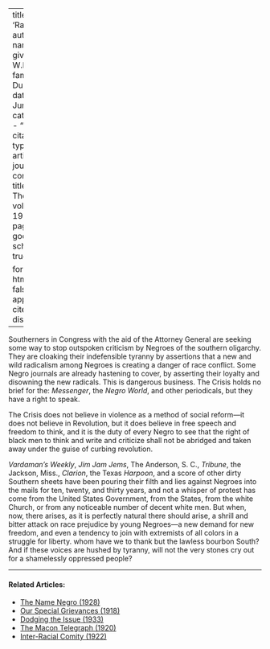 
---
title: 'Radicals'
author:
  - name:
      given: W.E.B.
      family: Du Bois
date: Jun. 1919
categories: 
  - ""
citation: 
  type: article-journal
  container-title: The Crisis
  volume: 19
  issue: 2
  page: 46
google-scholar: true

format:
  html:
    toc: false
    appendix-cite-as: display
---



Southerners in Congress with the aid of the Attorney General are seeking some way to stop outspoken criticism by Negroes of the southern oligarchy. They are cloaking their indefensible tyranny by assertions that a new and wild radicalism among Negroes is creating a danger of race conflict. Some Negro journals are already hastening to cover, by asserting their loyalty and disowning the new radicals. This is dangerous business. <span class="small-caps">The Crisis</span> holds no brief for the: *Messenger*, the *Negro World*, and other periodicals, but they have a right to speak. 

<span class="small-caps">The Crisis</span> does not believe in violence as a method of social reform---it does not believe in Revolution, but it does believe in free speech and freedom to think, and it is the duty of every Negro to see that the right of black men to think and write and criticize shall not be abridged and taken away under the guise of curbing revolution. 

*Vardaman's Weekly*, *Jim Jam Jems*, The Anderson, S. C., *Tribune*, the Jackson, Miss., *Clarion*, the Texas *Harpoon*, and a score of other dirty Southern sheets have been pouring their filth and lies against Negroes into the mails for ten, twenty, and thirty years, and not a whisper of protest has come from the United States Government, from the States, from the white Church, or from any noticeable number of decent white men. But when, now, there arises, as it is perfectly natural there should arise, a shrill and bitter attack on race prejudice by young Negroes---a new demand for new freedom, and even a tendency to join with extremists of all colors in a struggle for liberty. whom have we to thank but the lawless bourbon South? And if these voices are hushed by tyranny, will not the very stones cry out for a shamelessly oppressed people? 

<!-- Similar articles start here -->

<hr>
#### Related Articles:

* [The Name Negro (1928)](/Volumes/35/03/name_negro.html)
* [Our Special Grievances (1918)](/Volumes/16/05/our_special_greivances.html)
* [Dodging the Issue (1933)](/Volumes/40/02/dodging_the_issue.html)
* [The Macon Telegraph (1920)](/Volumes/19/03/macon_telegraph.html)
* [Inter-Racial Comity (1922)](/Volumes/22/01/inter-racial_comity.html)

<!-- Similar articles end here -->
